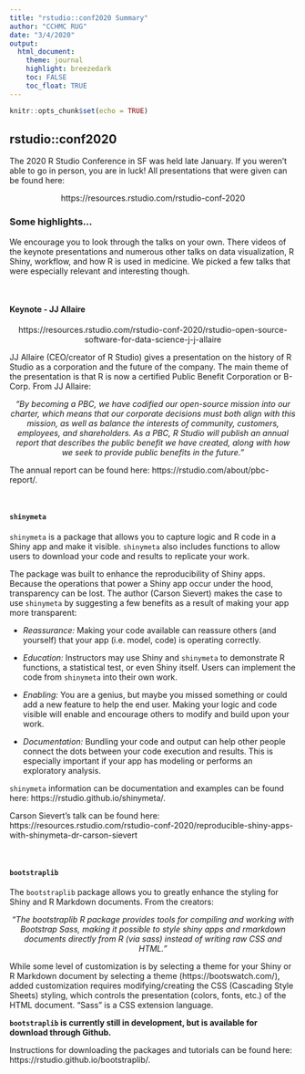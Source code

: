 ```yaml
---
title: "rstudio::conf2020 Summary"
author: "CCHMC RUG"
date: "3/4/2020"
output: 
  html_document:
    theme: journal
    highlight: breezedark
    toc: FALSE
    toc_float: TRUE
---
```


```r
knitr::opts_chunk$set(echo = TRUE)
```

## rstudio::conf2020

The 2020 R Studio Conference in SF was held late January.  If you weren't able to go in person, you are in luck!  All presentations that were given can be found here:

<div align="center">https://resources.rstudio.com/rstudio-conf-2020
<div align="left">

### Some highlights...

We encourage you to look through the talks on your own.  There videos of the keynote presentations and numerous other talks on data visualization, R Shiny, workflow, and how R is used in medicine.  We picked a few talks that were especially relevant and interesting though.

<br />

#### Keynote - JJ Allaire

<div align="center">https://resources.rstudio.com/rstudio-conf-2020/rstudio-open-source-software-for-data-science-j-j-allaire

<div align="left">
JJ Allaire (CEO/creator of R Studio) gives a presentation on the history of R Studio as a corporation and the future of the company.  The main theme of the presentation is that R is now a certified Public Benefit Corporation or B-Corp.  From JJ Allaire:

<div align="center">*"By becoming a PBC, we have codified our open-source mission into our charter, which means that our corporate decisions must both align with this mission, as well as balance the interests of community, customers, employees, and shareholders. As a PBC, R Studio will publish an annual report that describes the public benefit we have created, along with how we seek to provide public benefits in the future."*

<div align="left">
The annual report can be found here: https://rstudio.com/about/pbc-report/.

<br />

<div align="left">
#### `shinymeta`


`shinymeta` is a package that allows you to capture logic and R code in a Shiny app and make it visible. `shinymeta` also includes functions to allow users to download your code and results to replicate your work.

The package was built to enhance the reproducibility of Shiny apps. Because the operations that power a Shiny app occur under the hood, transparency can be lost.  The author (Carson Sievert) makes the case to use `shinymeta` by suggesting a few benefits as a result of making your app more transparent:

- *Reassurance:* Making your code available can reassure others (and yourself) that your app (i.e. model, code) is operating correctly.

- *Education:* Instructors may use Shiny and `shinymeta` to demonstrate R functions, a statistical test, or even Shiny itself.  Users can implement the code from `shinymeta` into their own work.

- *Enabling:*  You are a genius, but maybe you missed something or could add a new feature to help the end user.  Making your logic and code visible will enable and encourage others to modify and build upon your work.

- *Documentation:* Bundling your code and output can help other people connect the dots between your code execution and results.  This is especially important if your app has modeling or performs an exploratory analysis.

`shinymeta` information can be documentation and examples can be found here: https://rstudio.github.io/shinymeta/.

Carson Sievert's talk can be found here: https://resources.rstudio.com/rstudio-conf-2020/reproducible-shiny-apps-with-shinymeta-dr-carson-sievert

<br />

#### `bootstraplib`

The `bootstraplib` package allows you to greatly enhance the styling for Shiny and R Markdown documents. From the creators:

<div align="center"> *"The bootstraplib R package provides tools for compiling and working with Bootstrap Sass, making it possible to style shiny apps and rmarkdown documents directly from R (via sass) instead of writing raw CSS and HTML."*

<div align="left">

While some level of customization is by selecting a theme for your Shiny or R Markdown document by selecting a theme (https://bootswatch.com/), added customization requires modifying/creating the CSS (Cascading Style Sheets) styling, which controls the presentation (colors, fonts, etc.) of the HTML document.  "Sass" is a CSS extension language.

**`bootstraplib` is currently still in development, but is available for download through Github.**

Instructions for downloading the packages and tutorials can be found here: https://rstudio.github.io/bootstraplib/.



